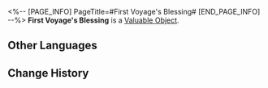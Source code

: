 <%-- [PAGE_INFO]
PageTitle=#First Voyage's Blessing#
[END_PAGE_INFO] --%>
{{Item Infobox
|id          = 800
|image       = Item First Voyage's Blessing.png
|type        = Valuable Object
|invCategory = Valuables
|rarity      = 5
|effect      = 
|description = Use to gain 60 Trailblaze Power and a 1:1 replica.
}}
{{Description|A blessing offered to those starting their journey.<br /><br />May you embrace the skies and give the greetings of your first voyage to the endless starry seas.<br />May you cross the snowstorm and ignite an eternal flame at the end of the frigid winter.<br />The footsteps you leave behind will one day become a road upon which stars would shine.}}
'''First Voyage's Blessing''' is a [[Valuable Object]].

==Other Languages==
{{Other Languages
|en   = First Voyage's Blessing
|zhs  = 启行的祝福
|zht  = 啟行的祝福
|ja   = 啓行の祝福
|ko   = 출행의 축복
|es   = Bendición del primer viaje
|fr   = Bénédiction du premier voyage
|ru   = Благословение начала пути
|th   = First Voyage's Blessing
|vi   = Chúc Phúc Khởi Hành
|de   = Segen der ersten Reise
|id   = First Voyage's Blessing
|pt   = Bênção de Primeira Viagem
}}

==Change History==
{{Change History|1.0}}
